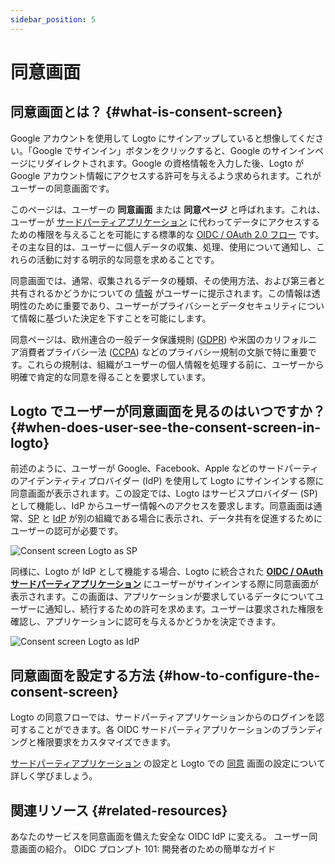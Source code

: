 ```yaml
---
sidebar_position: 5
---
```



# 同意画面

## 同意画面とは？ \{#what-is-consent-screen}

Google アカウントを使用して Logto にサインアップしていると想像してください。「Google でサインイン」ボタンをクリックすると、Google のサインインページにリダイレクトされます。Google の資格情報を入力した後、Logto が Google アカウント情報にアクセスする許可を与えるよう求められます。これがユーザーの同意画面です。

このページは、ユーザーの **同意画面** または **同意ページ** と呼ばれます。これは、ユーザーが [サードパーティアプリケーション](/integrate-logto/third-party-applications) に代わってデータにアクセスするための権限を与えることを可能にする標準的な [OIDC / OAuth 2.0 フロー](/integrate-logto/third-party-applications/oidc-oauth-third-party-applications) です。その主な目的は、ユーザーに個人データの収集、処理、使用について通知し、これらの活動に対する明示的な同意を求めることです。

同意画面では、通常、収集されるデータの種類、その使用方法、および第三者と共有されるかどうかについての [情報](/integrate-logto/third-party-applications/oidc-oauth-third-party-applications/consent-screen-branding#customize-the-branding-information) がユーザーに提示されます。この情報は透明性のために重要であり、ユーザーがプライバシーとデータセキュリティについて情報に基づいた決定を下すことを可能にします。

同意ページは、欧州連合の一般データ保護規則 ([GDPR](https://gdpr-info.eu/art-4-gdpr/)) や米国のカリフォルニア消費者プライバシー法 ([CCPA](https://oag.ca.gov/privacy/ccpa)) などのプライバシー規制の文脈で特に重要です。これらの規制は、組織がユーザーの個人情報を処理する前に、ユーザーから明確で肯定的な同意を得ることを要求しています。

## Logto でユーザーが同意画面を見るのはいつですか？ \{#when-does-user-see-the-consent-screen-in-logto}

前述のように、ユーザーが Google、Facebook、Apple などのサードパーティのアイデンティティプロバイダー (IdP) を使用して Logto にサインインする際に同意画面が表示されます。この設定では、Logto はサービスプロバイダー (SP) として機能し、IdP からユーザー情報へのアクセスを要求します。同意画面は通常、[SP](https://auth.wiki/service-provider) と [IdP](https://auth.wiki/identity-provider) が別の組織である場合に表示され、データ共有を促進するためにユーザーの認可が必要です。

<img src={consentScreenLogtoAsSp} alt="Consent screen Logto as SP" />

同様に、Logto が IdP として機能する場合、Logto に統合された [**OIDC / OAuth サードパーティアプリケーション**](/integrate-logto/third-party-applications/oidc-oauth-third-party-applications) にユーザーがサインインする際に同意画面が表示されます。この画面は、アプリケーションが要求しているデータについてユーザーに通知し、続行するための許可を求めます。ユーザーは要求された権限を確認し、アプリケーションに認可を与えるかどうかを決定できます。

<img src={consentScreenLogtoAsIdp} alt="Consent screen Logto as IdP" />

## 同意画面を設定する方法 \{#how-to-configure-the-consent-screen}

Logto の同意フローでは、サードパーティアプリケーションからのログインを認可することができます。各 OIDC サードパーティアプリケーションのブランディングと権限要求をカスタマイズできます。

[サードパーティアプリケーション](/integrate-logto/third-party-applications/) の設定と Logto での [同意](/integrate-logto/third-party-applications/oidc-oauth-third-party-applications/consent-screen-branding/) 画面の設定について詳しく学びましょう。

## 関連リソース \{#related-resources}

<Url href="https://www.youtube.com/watch?v=sW-C7SRt9OM">
  あなたのサービスを同意画面を備えた安全な OIDC IdP に変える。
</Url>
<Url href="https://blog.logto.io/user-consent-screen">ユーザー同意画面の紹介。</Url>

<Url href="https://blog.logto.io/introducing-oidc-prompt">
  OIDC プロンプト 101: 開発者のための簡単なガイド
</Url>

